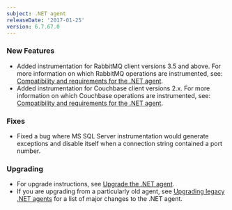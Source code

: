 ```yaml
---
subject: .NET agent
releaseDate: '2017-01-25'
version: 6.7.67.0
---
```


### New Features

* Added instrumentation for RabbitMQ client versions 3.5 and above. For more information on which RabbitMQ operations are instrumented, see: [Compatibility and requirements for the .NET agent](https://docs.newrelic.com/docs/agents/net-agent/getting-started/compatibility-requirements-net-agent).
* Added instrumentation for Couchbase client versions 2.x. For more information on which Couchbase operations are instrumented, see: [Compatibility and requirements for the .NET agent](https://docs.newrelic.com/docs/agents/net-agent/getting-started/compatibility-requirements-net-agent).

### Fixes

* Fixed a bug where MS SQL Server instrumentation would generate exceptions and disable itself when a connection string contained a port number.

### Upgrading

* For upgrade instructions, see [Upgrade the .NET agent](/docs/agents/net-agent/installation-configuration/upgrade-net-agent#updating_net).
* If you are upgrading from a particularly old agent, see [Upgrading legacy .NET agents](/docs/agents/net-agent/troubleshooting/upgrading-legacy-net-agents) for a list of major changes to the .NET agent.
